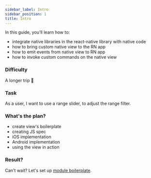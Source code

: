 ```yaml
---
sidebar_label: Intro
sidebar_position: 1
title: Intro
---
```



In this guide, you'll learn how to:

- integrate native libraries in the react-native library with native code
- how to bring custom native view to the RN app
- how to emit events from native view to RN app
- how to invoke custom commands on the native view

### Difficulty

A longer trip 🚴

### Task

As a user, I want to use a range slider, to adjust the range filter.

### What's the plan?

- create view's boilerplate
- creating JS spec
- iOS implementation 
- Android implementation
- using the view in action

### Result?

<Result />

Can't wait? Let's set up [module boilerplate](./setup).
